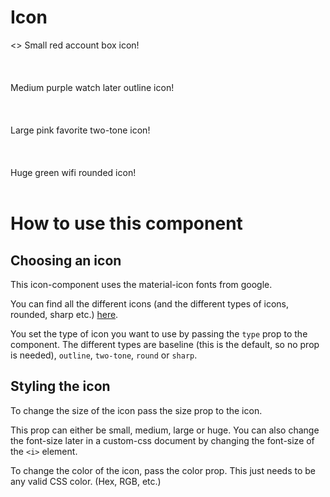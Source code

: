 
<Meta title="Others|Icon" component={Icon} />

# Icon

<Preview>
  <Story name="All">
    <>
      Small red account box icon!<br /><br />
      <Icon icon='account_box' size='small' color='red' />
      <br /><br />
      Medium purple watch later outline icon!<br /><br />
      <Icon icon='watch_later' size='medium' type='outlined' color='purple' />
      <br /><br />
      Large pink favorite two-tone icon!<br /><br /> 
      <Icon icon='favorite' size='large' type='two-tone' color='pink' />
      <br /><br />
      Huge green wifi rounded icon!<br /><br />
      <Icon icon='signal_wifi_4_bar' size='huge' type='round' color='#64b851' />
    </>
  </Story>
</Preview>

# How to use this component

## Choosing an icon

This icon-component uses the material-icon fonts from google.

You can find all the different icons (and the different types of icons, rounded, sharp etc.) [here](https://material.io/resources/icons/?style=baseline).

You set the type of icon you want to use by passing the `type` prop to the component. The different types are baseline (this is the default, so no prop is needed), `outline`, `two-tone`, `round` or `sharp`.

## Styling the icon

To change the size of the icon pass the size prop to the icon.

This prop can either be small, medium, large or huge. You can also change the font-size later in a custom-css document by changing the font-size of the `<i>` element.

To change the color of the icon, pass the color prop. This just needs to be any valid CSS color. (Hex, RGB, etc.)

<Props of={Icon} />
